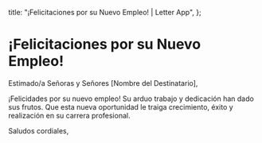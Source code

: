   title: "¡Felicitaciones por su Nuevo Empleo! | Letter App",
};

# ¡Felicitaciones por su Nuevo Empleo!

Estimado/a Señoras y Señores [Nombre del Destinatario],

¡Felicidades por su nuevo empleo! Su arduo trabajo y dedicación han dado sus frutos. Que esta nueva oportunidad le traiga crecimiento, éxito y realización en su carrera profesional.

Saludos cordiales,

